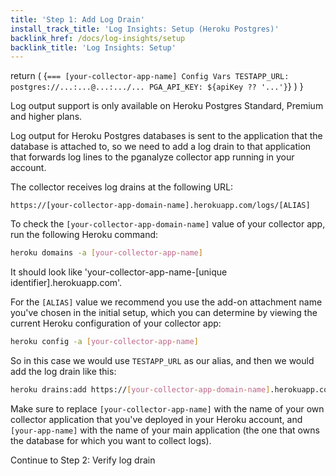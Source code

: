 ```yaml
---
title: 'Step 1: Add Log Drain'
install_track_title: 'Log Insights: Setup (Heroku Postgres)'
backlink_href: /docs/log-insights/setup
backlink_title: 'Log Insights: Setup'
---
```


  return (
    <CodeBlock>
      {`=== [your-collector-app-name] Config Vars
TESTAPP_URL: postgres://...:...@...:.../...
PGA_API_KEY: ${apiKey ?? '...'}`}
    </CodeBlock>
  )
}

Log output support is only available on Heroku Postgres Standard, Premium and higher plans.

Log output for Heroku Postgres databases is sent to the application that the
database is attached to, so we need to add a log drain to that application that
forwards log lines to the pganalyze collector app running in your account.

The collector receives log drains at the following URL:

```
https://[your-collector-app-domain-name].herokuapp.com/logs/[ALIAS]
```

To check the `[your-collector-app-domain-name]` value of your collector app, run
the following Heroku command:

```bash
heroku domains -a [your-collector-app-name]
```

It should look like 'your-collector-app-name-[unique identifier].herokuapp.com'.

For the `[ALIAS]` value we recommend you use the add-on attachment name you've chosen
in the initial setup, which you can determine by viewing the current Heroku
configuration of your collector app:

```bash
heroku config -a [your-collector-app-name]
```
<TestAppConfigVars apiKey={props.apiKey} />

So in this case we would use `TESTAPP_URL` as our alias, and then we would add the log drain
like this:

```bash
heroku drains:add https://[your-collector-app-domain-name].herokuapp.com/logs/TESTAPP_URL -a [your-app-name]
```

Make sure to replace `[your-collector-app-name]` with the name of your own collector application
that you've deployed in your Heroku account, and `[your-app-name]` with the name of your main
application (the one that owns the database for which you want to collect logs).


<Link className="btn btn-success" to="02_verify_log_drain">
  Continue to Step 2: Verify log drain
</Link>
